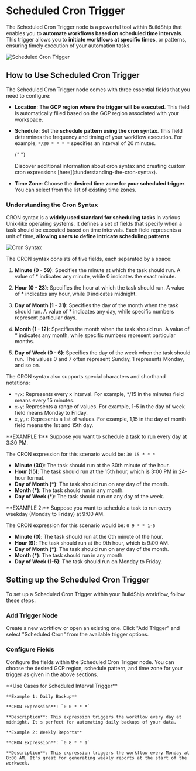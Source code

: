 # Scheduled Cron Trigger


The Scheduled Cron Trigger node is a powerful tool within BuildShip that enables you to **automate workflows based on
scheduled time intervals**. This trigger allows you to **initiate workflows at specific times**, or patterns, ensuring
timely execution of your automation tasks.

<Image src={cron1} alt='Scheduled Cron Trigger' width={1200} />

## How to Use Scheduled Cron Trigger

The Scheduled Cron Trigger node comes with three essential fields that you need to configure:

- **Location**: The **GCP region where the trigger will be executed**. This field is automatically filled based on the
  GCP region associated with your workspace.

- **Schedule**: Set the **schedule pattern using the cron syntax**. This field determines the frequency and timing of
  your workflow execution. For example, `*/20 * * * *` specifies an interval of 20 minutes.

  {" "}

  <Callout emoji='💡'>
    Discover additional information about cron syntax and creating custom cron expressions
    [here](#understanding-the-cron-syntax).
  </Callout>

- **Time Zone**: Choose the **desired time zone for your scheduled trigger**. You can select from the list of existing
  time zones.

### Understanding the Cron Syntax

CRON syntax is a **widely used standard for scheduling tasks** in various Unix-like operating systems. It defines a set
of fields that specify when a task should be executed based on time intervals. Each field represents a unit of time,
**allowing users to define intricate scheduling patterns**.

<Image src={cron2} alt='Cron Syntax' width={1200} />

The CRON syntax consists of five fields, each separated by a space:

1. **Minute (0 - 59)**: Specifies the minute at which the task should run. A value of \* indicates any minute, while 0
   indicates the exact minute.

2. **Hour (0 - 23)**: Specifies the hour at which the task should run. A value of \* indicates any hour, while 0
   indicates midnight.

3. **Day of Month (1 - 31)**: Specifies the day of the month when the task should run. A value of \* indicates any day,
   while specific numbers represent particular days.

4. **Month (1 - 12)**: Specifies the month when the task should run. A value of \* indicates any month, while specific
   numbers represent particular months.

5. **Day of Week (0 - 6)**: Specifies the day of the week when the task should run. The values 0 and 7 often represent
   Sunday, 1 represents Monday, and so on.

The CRON syntax also supports special characters and shorthand notations:

- `*/x`: Represents every x interval. For example, \*/15 in the minutes field means every 15 minutes.
- `x-y`: Represents a range of values. For example, 1-5 in the day of week field means Monday to Friday.
- `x,y,z`: Represents a list of values. For example, 1,15 in the day of month field means the 1st and 15th day.

<Callout emoji="✅">
**EXAMPLE 1:** Suppose you want to schedule a task to run every day at 3:30 PM.

The CRON expression for this scenario would be: `30 15 * * *`

- **Minute (30)**: The task should run at the 30th minute of the hour.
- **Hour (15)**: The task should run at the 15th hour, which is 3:00 PM in 24-hour format.
- **Day of Month (\*)**: The task should run on any day of the month.
- **Month (\*)**: The task should run in any month.
- **Day of Week (\*)**: The task should run on any day of the week.
  </Callout>

<Callout emoji="✅">
**EXAMPLE 2:** Suppose you want to schedule a task to run every weekday (Monday to Friday) at 9:00 AM.

The CRON expression for this scenario would be: `0 9 * * 1-5`

- **Minute (0)**: The task should run at the 0th minute of the hour.
- **Hour (9)**: The task should run at the 9th hour, which is 9:00 AM.
- **Day of Month (\*)**: The task should run on any day of the month.
- **Month (\*)**: The task should run in any month.
- **Day of Week (1-5)**: The task should run on Monday to Friday.
  </Callout>

## Setting up the Scheduled Cron Trigger

To set up a Scheduled Cron Trigger within your BuildShip workflow, follow these steps:

<Steps>

### Add Trigger Node

Create a new workflow or open an existing one. Click "Add Trigger" and select "Scheduled Cron" from the available
trigger options.

### Configure Fields

Configure the fields within the Scheduled Cron Trigger node. You can choose the desired GCP region, schedule pattern,
and time zone for your trigger as given in the above sections.

</Steps>

<Callout emoji="🦾">
**Use Cases for Scheduled Interval Trigger**

    **Example 1: Daily Backup**

    **CRON Expression**: `0 0 * * *`

    **Description**: This expression triggers the workflow every day at midnight. It's perfect for automating daily backups of your data.

    **Example 2: Weekly Reports**

    **CRON Expression**: `0 8 * * 1`

    **Description**: This expression triggers the workflow every Monday at 8:00 AM. It's great for generating weekly reports at the start of the workweek.

</Callout>
